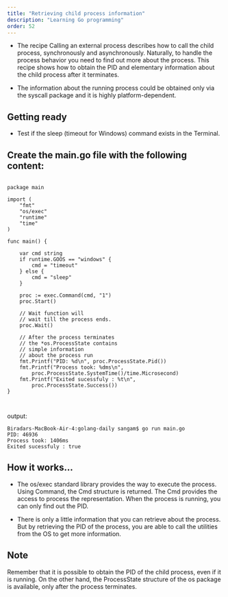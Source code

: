 ```yaml
---
title: "Retrieving child process information"
description: "Learning Go programming"
order: 52
---
```



- The recipe Calling an external process describes how to call the child process, synchronously and asynchronously. Naturally, to handle the process behavior you need to find out more about the process.  This recipe shows how to obtain the PID and elementary information about the child process after it terminates.

- The information about the running process could be obtained only via the syscall package and it is highly platform-dependent.

## Getting ready

- Test if the sleep (timeout for Windows) command exists in the Terminal.

## Create the main.go file with the following content:
```

package main

import (
	"fmt"
	"os/exec"
	"runtime"
	"time"
)

func main() {

	var cmd string
	if runtime.GOOS == "windows" {
		cmd = "timeout"
	} else {
		cmd = "sleep"
	}

	proc := exec.Command(cmd, "1")
	proc.Start()

	// Wait function will
	// wait till the process ends.
	proc.Wait()

	// After the process terminates
	// the *os.ProcessState contains
	// simple information
	// about the process run
	fmt.Printf("PID: %d\n", proc.ProcessState.Pid())
	fmt.Printf("Process took: %dms\n",
		proc.ProcessState.SystemTime()/time.Microsecond)
	fmt.Printf("Exited sucessfuly : %t\n",
		proc.ProcessState.Success())
}



```

output:
```
Biradars-MacBook-Air-4:golang-daily sangam$ go run main.go
PID: 46936
Process took: 1406ms
Exited sucessfuly : true

```
## How it works…

- The os/exec standard library provides the way to execute the process. Using Command, the Cmd structure is returned. The Cmd provides the access to process the representation. When the process is running, you can only find out the PID.

- There is only a little information that you can retrieve about the process. But by retrieving the PID of the process, you are able to call the utilities from the OS to get more information.


## Note

Remember that it is possible to obtain the PID of the child process, even if it is running. On the other hand, the ProcessState structure of the os package is available, only after the process terminates.



